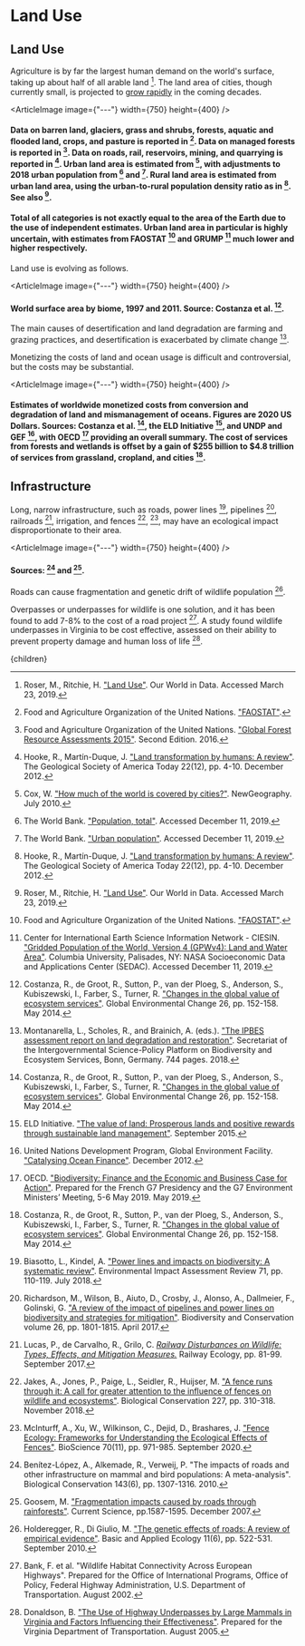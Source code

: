 



# Land Use

## Land Use
Agriculture is by far the largest human demand on the world's surface, taking up about half of all arable land [^29]. The land area of cities, though currently small, is projected to [grow rapidly](http://urbancruiseship.org/solution/energy/cities_overview) in the coming decades.

<ArticleImage image={"---"} width={750} height={400} />
#### Data on barren land, glaciers, grass and shrubs, forests, aquatic and flooded land, crops, and pasture is reported in [^10]. Data on managed forests is reported in [^11]. Data on roads, rail, reservoirs, mining, and quarrying is reported in [^15]. Urban land area is estimated from [^7], with adjustments to 2018 urban population from [^33] and [^34]. Rural land area is estimated from urban land area, using the urban-to-rural population density ratio as in [^15]. See also [^29].

#### Total of all categories is not exactly equal to the area of the Earth due to the use of independent estimates. Urban land area in particular is highly uncertain, with estimates from FAOSTAT [^10] and GRUMP [^5] much lower and higher respectively.

Land use is evolving as follows.

<ArticleImage image={"---"} width={750} height={400} />
#### World surface area by biome, 1997 and 2011. Source: Costanza et al. [^6].

The main causes of desertification and land degradation are farming and grazing practices, and desertification is exacerbated by climate change [^24].

Monetizing the costs of land and ocean usage is difficult and controversial, but the costs may be substantial.

<ArticleImage image={"---"} width={750} height={400} />
#### Estimates of worldwide monetized costs from conversion and degradation of land and mismanagement of oceans. Figures are 2020 US Dollars. Sources: Costanza et al. [^6], the ELD Initiative [^9], and UNDP and GEF [^35], with OECD [^26] providing an overall summary. The cost of services from forests and wetlands is offset by a gain of $255 billion to $4.8 trillion of services from grassland, cropland, and cities [^6].

<EcosystemServicePricingSolution />

## Infrastructure
Long, narrow infrastructure, such as roads, power lines [^4], pipelines [^28], railroads [^20], irrigation, and fences [^18], [^23], may have an ecological impact disproportionate to their area.

<ArticleImage image={"---"} width={750} height={400} />
#### Sources: [^3] and [^12].

Roads can cause fragmentation and genetic drift of wildlife population [^13].

Overpasses or underpasses for wildlife is one solution, and it has been found to add 7-8% to the cost of a road project [^2]. A study found wildlife underpasses in Virginia to be cost effective, assessed on their ability to prevent property damage and human loss of life [^8].

<WildlifeCorridorsSolution />

[^1]: Ament, R., Jacobson, S., Callahan, R., Brocki, M. "Highway Crossing Structures for Wildlife: Opportunities for Improving Driver and Animal Safety". Forest Service, United States Department of Agriculture, General Technical Report PSW-GTR-271. May 2021.

[^2]: Bank, F. et al. "Wildlife Habitat Connectivity Across European Highways". Prepared for the Office of International Programs, Office of Policy, Federal Highway Administration, U.S. Department of Transportation. August 2002.

[^3]: Benítez-López, A., Alkemade, R., Verweij, P. "The impacts of roads and other infrastructure on mammal and bird populations: A meta-analysis". Biological Conservation 143(6), pp. 1307-1316. 2010.

[^4]: Biasotto, L., Kindel, A. ["Power lines and impacts on biodiversity: A systematic review"](https://www.sciencedirect.com/science/article/abs/pii/S0195925517304432). Environmental Impact Assessment Review 71, pp. 110-119. July 2018.

[^5]: Center for International Earth Science Information Network - CIESIN. ["Gridded Population of the World, Version 4 (GPWv4): Land and Water Area"](http://dx.doi.org/10.7927/H45M63M9). Columbia University, Palisades, NY: NASA Socioeconomic Data and Applications Center (SEDAC). Accessed December 11, 2019.

[^6]: Costanza, R., de Groot, R., Sutton, P., van der Ploeg, S., Anderson, S., Kubiszewski, I., Farber, S., Turner, R. ["Changes in the global value of ecosystem services"](https://www.sciencedirect.com/science/article/abs/pii/S0959378014000685?via%3Dihub). Global Environmental Change 26, pp. 152-158. May 2014.

[^7]: Cox, W. ["How much of the world is covered by cities?"](https://www.newgeography.com/content/001689-how-much-world-covered-cities). NewGeography. July 2010.

[^8]: Donaldson, B. ["The Use of Highway Underpasses by Large Mammals in Virginia and Factors Influencing their Effectiveness"](https://journals.sagepub.com/doi/abs/10.3141/2011-17). Prepared for the Virginia Department of Transportation. August 2005.

[^9]: ELD Initiative. ["The value of land: Prosperous lands and positive rewards through sustainable land management"](https://www.eld-initiative.org/). September 2015.

[^10]: Food and Agriculture Organization of the United Nations. ["FAOSTAT"](http://www.fao.org/faostat/en/#data).

[^11]: Food and Agriculture Organization of the United Nations. ["Global Forest Resource Assessments 2015"](http://www.fao.org/forest-resources-assessment/en/). Second Edition. 2016.

[^12]: Goosem, M. ["Fragmentation impacts caused by roads through rainforests"](https://www.researchgate.net/publication/255635855_Fragmentation_impacts_caused_by_roads_through_rainforests). Current Science, pp.1587-1595. December 2007.

[^13]: Holderegger, R., Di Giulio, M. ["The genetic effects of roads: A review of empirical evidence"](https://www.ncbi.nlm.nih.gov/pmc/articles/PMC3339477/). Basic and Applied Ecology 11(6), pp. 522-531. September 2010.

[^14]: Holzman D. C. "Accounting for Nature's Benefits: The Dollar Value of Ecosystem Services". Environmental Health Perspectives 120(4), pp. a152–a157. April 2012.

[^15]: Hooke, R., Martín-Duque, J. ["Land transformation by humans: A review"](https://www.geosociety.org/gsatoday/archive/22/12/article/i1052-5173-22-12-4.htm). The Geological Society of America Today 22(12), pp. 4-10. December 2012.

[^16]: Huijser, M.P., McGowen, P., Fuller, J., Hardy, A., Kociolek, A., Clevenger, A.P., Smith, D., Ament, R. [*Wildlife-vehicle collision reduction study.*](https://www.fhwa.dot.gov/publications/research/safety/08034/) Report to Congress. No. FHWA-HRT- 08-034. Washington D.C.: U.S. Department of Transportation, Federal Highway Administration. 232 p. August 2008.

[^17]: International Fund for Animal Welfare, Inc. ["landmark legislation to protect wildlife corridors passes U.S. House of Representatives"](https://www.ifaw.org/news/wildlife-corridor-legislation). July 2021.

[^18]: Jakes, A., Jones, P., Paige, L., Seidler, R., Huijser, M. ["A fence runs through it: A call for greater attention to the influence of fences on wildlife and ecosystems"](https://www.sciencedirect.com/science/article/abs/pii/S0006320718308449). Biological Conservation 227, pp. 310-318. November 2018.

[^19]: Legislative Policy and Research Office. ["Wildlife Corridors: Background Brief"](https://www.oregonlegislature.gov/lpro/Publications/Background-Brief-Wildlife-Corridor.pdf). State of Oregon. July 2021.

[^20]: Lucas, P., de Carvalho, R., Grilo, C. [*Railway Disturbances on Wildlife: Types, Effects, and Mitigation Measures.*](https://link.springer.com/chapter/10.1007/978-3-319-57496-7_6) Railway Ecology, pp. 81-99. September 2017.

[^21]: Mackenzie, C., Clarke, M., Suntana, A. ["Real-Time Evaluation of Norway’s International Climate and Forest Initiative"](https://www.regjeringen.no/globalassets/upload/md/2011/vedlegg/klima/klima_skogprosjektet/evalueringsrapportene/report_16_2010_indonesia_web.pdf). Norwegian Agency for Development Cooperation. March 2011.

[^22]: Malavasi, E. O., Kellenberg, J. ["Program of Payments for Ecological Services in Costa Rica"](https://www.cbd.int/financial/pes/costarica-pesprogram.pdf). January 2002.

[^23]: McInturff, A., Xu, W., Wilkinson, C., Dejid, D., Brashares, J. ["Fence Ecology: Frameworks for Understanding the Ecological Effects of Fences"](https://academic.oup.com/bioscience/article/70/11/971/5908036). BioScience 70(11), pp. 971-985. September 2020.

[^24]: Montanarella, L., Scholes, R., and Brainich, A. (eds.). ["The IPBES assessment report on land degradation and restoration"](https://doi.org/10.5281/zenodo.3237392). Secretariat of the Intergovernmental Science-Policy Platform on Biodiversity and Ecosystem Services, Bonn, Germany. 744 pages. 2018.

[^25]: Muñoz-Piña, C., Guevara, A., Torres, J. M., Braña, J. ["Paying for the hydrological services of Mexico's forests: Analysis, negotiations and results"](https://www.sciencedirect.com/science/article/abs/pii/S0921800907004247). Ecological Economics 4(1), pp. 725-736. May 2008.

[^26]: OECD. ["Biodiversity: Finance and the Economic and Business Case for Action"](https://www.oecd.org/env/resources/biodiversity/biodiversity-finance-and-the-economic-and-business-case-for-action.htm). Prepared for the French G7 Presidency and the G7 Environment Ministers’ Meeting, 5-6 May 2019. May 2019.

[^27]: Planetary Health Alliance. ["About the PHA"](https://www.planetaryhealthalliance.org/about-the-pha). Accessed September 14, 2022.

[^28]: Richardson, M., Wilson, B., Aiuto, D., Crosby, J., Alonso, A., Dallmeier, F., Golinski, G. ["A review of the impact of pipelines and power lines on biodiversity and strategies for mitigation"](https://link.springer.com/article/10.1007/s10531-017-1341-9). Biodiversity and Conservation volume 26, pp. 1801-1815. April 2017.

[^29]: Roser, M., Ritchie, H. ["Land Use"](https://ourworldindata.org/land-use). Our World in Data. Accessed March 23, 2019.

[^30]: Simpson, R. D. ["Putting a Price on Ecosystem Services"](https://issues.org/putting-a-price-on-ecosystem-services/). Issues in Science and Technology, Vol. XXXII. No. 4. Summer 2016.

[^31]: St John, R., T´oth, S. F., Zabinsky, Z. B. ["Optimizing the Geometry of Wildlife Corridors in Conservation Reserve Design"](https://pubsonline.informs.org/doi/abs/10.1287/opre.2018.1758). Operations Research 66(6), pp. 1471-1485. November 2018.

[^32]: Stanford University. ["Natural Capital Project"](https://naturalcapitalproject.stanford.edu/). Accessed September 14, 2022.

[^33]: The World Bank. ["Population, total"](https://data.worldbank.org/indicator/SP.POP.TOTL). Accessed December 11, 2019.

[^34]: The World Bank. ["Urban population"](https://data.worldbank.org/indicator/SP.URB.TOTL). Accessed December 11, 2019.

[^35]: United Nations Development Program, Global Environment Facility. ["Catalysing Ocean Finance"](https://www.thegef.org/publications/catalysing-ocean-finance). December 2012.

  <Article 
    focusAreaUrl={focusAreaUrl} 
    hierarchy={hierarchy} 
    site={site}
  >
    {children}
  </Article>